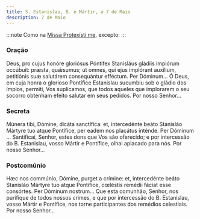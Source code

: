 ```yaml
---
title: S. Estanislau, B. e Mártir, a 7 de Maio
description: 7 de Maio
---
```


:::note
Como na [Missa Protexísti me](/missal/comum/9martir), excepto:
:::

### Oração

<div class="side-by-side not-content">
  <span>
    Deus, pro cujus honóre gloriósus Póntifex Stanisláus gládiis impiórum occúbuit: præsta,
    quǽsumus; ut omnes, qui ejus implórant auxílium, petitiónis suæ salutárem consequántur efféctum.
    Per Dóminum...
  </span>
  <span>
    Ó Deus, em cuja honra o glorioso Pontífice Estanislau sucumbiu sob o gládio dos ímpios, permiti,
    Vos suplicamos, que todos aqueles que implorarem o seu socorro obtenham efeito salutar em seus
    pedidos. Por nosso Senhor...
  </span>
</div>

### Secreta

<div class="side-by-side not-content">
  <span>
    Múnera tibi, Dómine, dicáta sanctífica: et, intercedénte beáto Stanisláo Mártyre tuo atque
    Pontífice, per eadem nos placátus inténde. Per Dóminum ...
  </span>
  <span>
    Santificai, Senhor, estes dons que Vos são oferecido; e por intercessão do B. Estanislau, vosso
    Mártir e Pontífice, olhai aplacado para nós. Por nosso Senhor...
  </span>
</div>

### Postcomúnio

<div class="side-by-side not-content">
  <span>
    Hæc nos commúnio, Dómine, purget a crímine: et, intercedénte beáto Stanisláo Mártyre tuo atque
    Pontifice, cœléstis remédii fáciat esse consórtes. Per Dóminum nostrum...
  </span>
  <span>
    Que esta comunhão, Senhor, nos purifique de todos nossos crimes, e que por intercessão do B.
    Estanislau, vosso Mártir e Pontífice, nos torne participantes dos remédios celestiais. Por nosso
    Senhor...
  </span>
</div>
